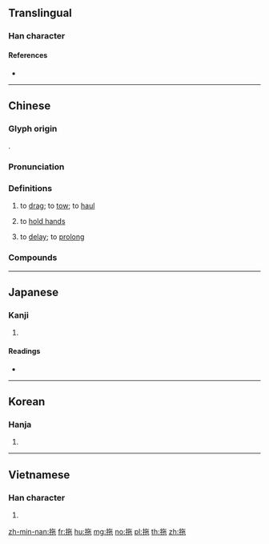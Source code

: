 {{character info/new}}
{{also|拕}}
==Translingual==

===Han character===
{{Han char|rn=64|rad=手|as=05|sn=8|four=58012|canj=QOPD|ids=⿰扌㐌}}

====References====
* {{Han ref|kx=0426.030|dkj=11961|dj=0774.050|hdz=31853.080|uh=62D6|ud=25302|bh=A9EC|bd=43500}}

----

==Chinese==
{{zh-forms}}

===Glyph origin===
{{Han etym}}
{{Han compound|手|㐌|ls=psc|c1=s|c2=p}}.

===Pronunciation===
{{zh-pron
|m=tuō
|ma=Zh-tuo.ogg
|c=to1
|h=pfs=thô
|md=
|mn=qz,xm,zz:tho/qz:tho͘/thoa
|mn_note=tho/tho͘ - literary; thoa - vernacular
|w=
|mc=y
|oc=y
|cat=v
}}

===Definitions===
{{zh-hanzi}}

# to [[drag]]; to [[tow]]; to [[haul]]
#: {{zh-x|拖車|'''tow''' truck}}
#: {{zh-x|強 拖|to '''forcefully''' drag}}
# to [[hold hands]]
#: {{zh-x|手拖手|hand holding hand}}
# to [[delay]]; to [[prolong]]

===Compounds===
{{zh-der|一窩一拖|兜拖|帶水拖泥|七拖八欠|拖吊|拖拖棲棲|拖鎗拽棒|拖累|拖漢精|拖船|拖吊車|毛裡拖氈|拖曳|拖男挾女|拽象拖犀|拖下水|拖男挈女|拖拉|拖拉機|拖駁|拖天掃地|拖麻拽布|拖地錦|磨拖|拖扯|拖網|拖地膽|拖逗|拖垮|拖後腿|拖狗皮|拖帶|懷金拖紫|拖步|拖掛|拖牢洞|拖曳傘|拖拖拉拉|拖紫垂青|橫拖倒拽|拖班|拖車|拖輪|拖刀計|拖兒帶女|拖空子|拖把|拖腔|拖拽|拖男帶女|拖磨|拖泥帶水|拖欠|拖沓|生拖死拽|珥金拖紫|拖鞋|沓拖|拖曳機|拖尾巴|拖油瓶|拖枝馬遠|拖地|手拖|拍拖|拖人落水|氈上拖毛|歹戲拖棚|拖鉤|拽布拖麻|拖翻|拖床|推拖|拖延|連拖帶拽|腰金拖紫|紆青拖紫|連拖帶拉}}

----

==Japanese==

===Kanji===
{{ja-kanji|grade=|rs=手05}}

# {{defn|lang=ja|sort=手05}}

====Readings====
* {{ja-readings|on=[[た]] (ta), [[だ]] (da), [[い]] (i)|kun=[[ひく]] (hiku)}}

----

==Korean==

===Hanja===
{{ko-hanja|hangeul=타|eumhun=|rv=ta|mr=t'a|y=tha}}

# {{defn|lang=ko|sort=手05}}

----

==Vietnamese==

===Han character===
{{vi-hantu|[[đà]], [[đớ]], [[đợ]], [[đỡ]], [[tha]]|rs=手05}}

# {{defn|lang=vi|sort=手05}}

[[zh-min-nan:拖]]
[[fr:拖]]
[[hu:拖]]
[[mg:拖]]
[[no:拖]]
[[pl:拖]]
[[th:拖]]
[[zh:拖]]